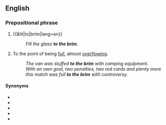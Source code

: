==English==

===Prepositional phrase===
{{en-PP}}

# {{&lit|to|brim|lang=en}}
#: ''Fill the glass '''to the brim'''.''
# {{lb|en|figurative}} To the point of being [[full]], almost [[overflowing]].
#: ''The van was stuffed '''to the brim''' with camping equipment.''
#: ''With an own goal, two penalties, two red cards and plenty more this match was full '''to the brim''' with controversy.''

====Synonyms====
* {{l|en|to the full}}
* {{l|en|to the gills}}
* {{l|en|to the gunnels}}
* {{l|en|to the hilt}}
* {{l|en|to the tonsils}}